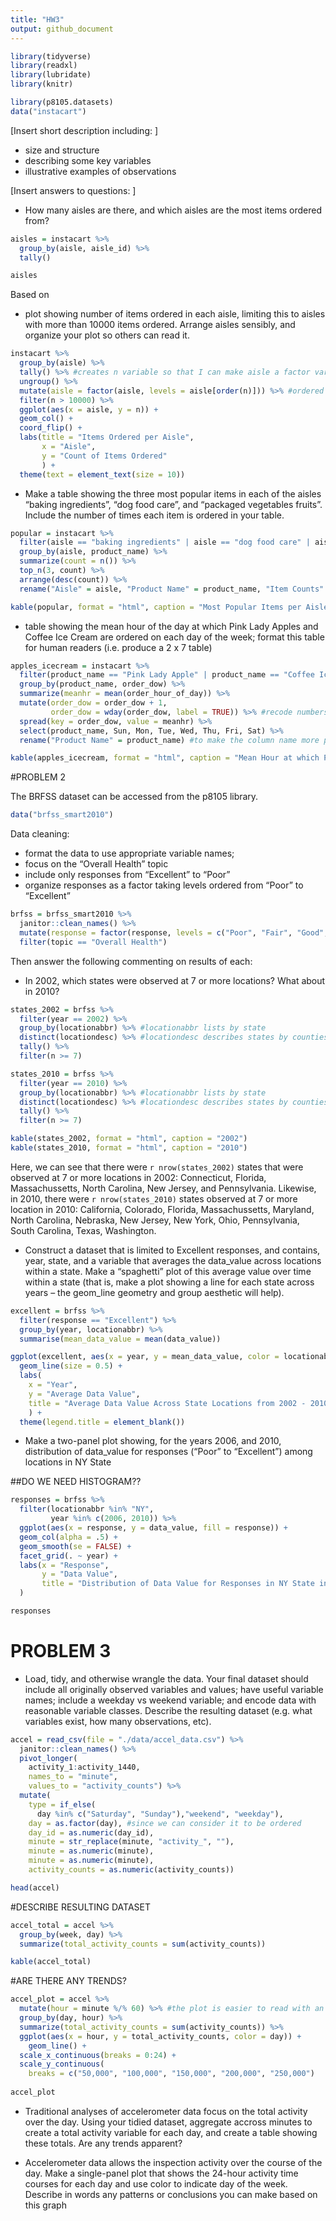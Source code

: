 ```yaml
---
title: "HW3"
output: github_document
---
```


```r
library(tidyverse)
library(readxl)
library(lubridate)
library(knitr)
```

```r
library(p8105.datasets)
data("instacart")
```

[Insert short description including: ]

  * size and structure
  * describing some key variables
  * illustrative examples of observations

[Insert answers to questions: ]

  * How many aisles are there, and which aisles are the most items ordered from?

```r
aisles = instacart %>% 
  group_by(aisle, aisle_id) %>%
  tally() 

aisles
```

Based on 


  * plot showing number of items ordered in each aisle, limiting this to aisles with more than 10000 items ordered. Arrange aisles sensibly, and organize your plot so others can read it.

```r
instacart %>%
  group_by(aisle) %>% 
  tally() %>% #creates n variable so that I can make aisle a factor variable with levels based on n
  ungroup() %>% 
  mutate(aisle = factor(aisle, levels = aisle[order(n)])) %>% #ordered to make plot from most to least items ordered
  filter(n > 10000) %>% 
  ggplot(aes(x = aisle, y = n)) +
  geom_col() +
  coord_flip() +
  labs(title = "Items Ordered per Aisle",
       x = "Aisle",
       y = "Count of Items Ordered"
       ) +
  theme(text = element_text(size = 10))
```

  * Make a table showing the three most popular items in each of the aisles “baking ingredients”, “dog food care”, and “packaged vegetables fruits”. Include the number of times each item is ordered in your table.

```r
popular = instacart %>% 
  filter(aisle == "baking ingredients" | aisle == "dog food care" | aisle == "packaged vegetables fruits") %>%
  group_by(aisle, product_name) %>% 
  summarize(count = n()) %>% 
  top_n(3, count) %>% 
  arrange(desc(count)) %>% 
  rename("Aisle" = aisle, "Product Name" = product_name, "Item Counts" = count)

kable(popular, format = "html", caption = "Most Popular Items per Aisle")
```

  * table showing the mean hour of the day at which Pink Lady Apples and Coffee Ice Cream are ordered on each day of the week; format this table for human readers (i.e. produce a 2 x 7 table)

```r
apples_icecream = instacart %>%
  filter(product_name == "Pink Lady Apple" | product_name == "Coffee Ice Cream") %>%
  group_by(product_name, order_dow) %>% 
  summarize(meanhr = mean(order_hour_of_day)) %>%
  mutate(order_dow = order_dow + 1,
         order_dow = wday(order_dow, label = TRUE)) %>% #recode numbers to days of week
  spread(key = order_dow, value = meanhr) %>% 
  select(product_name, Sun, Mon, Tue, Wed, Thu, Fri, Sat) %>% 
  rename("Product Name" = product_name) #to make the column name more presentable

kable(apples_icecream, format = "html", caption = "Mean Hour at which Pink Lady Apples and Coffee are Ordered", digits = 2)
```


#PROBLEM 2

The BRFSS dataset can be accessed from the p8105 library.
```r
data("brfss_smart2010")
```

Data cleaning:

  * format the data to use appropriate variable names;
  * focus on the “Overall Health” topic
  * include only responses from “Excellent” to “Poor”
  * organize responses as a factor taking levels ordered from “Poor” to “Excellent”

```r
brfss = brfss_smart2010 %>% 
  janitor::clean_names() %>% 
  mutate(response = factor(response, levels = c("Poor", "Fair", "Good", "Very good", "Excellent"))) %>% #selects just those between poor and excellent
  filter(topic == "Overall Health")
```


Then answer the following commenting on results of each:

  * In 2002, which states were observed at 7 or more locations? What about in 2010?

```r
states_2002 = brfss %>%
  filter(year == 2002) %>% 
  group_by(locationabbr) %>% #locationabbr lists by state
  distinct(locationdesc) %>% #locationdesc describes states by counties
  tally() %>%
  filter(n >= 7)

states_2010 = brfss %>%
  filter(year == 2010) %>% 
  group_by(locationabbr) %>% #locationabbr lists by state
  distinct(locationdesc) %>% #locationdesc describes states by counties
  tally() %>%
  filter(n >= 7)

kable(states_2002, format = "html", caption = "2002")
kable(states_2010, format = "html", caption = "2010")

```
Here, we can see that there were `r nrow(states_2002)` states that were observed at 7 or more locations in 2002: Connecticut, Florida, Massachussetts, North Carolina, New Jersey, and Pennsylvania.
Likewise, in 2010, there were `r nrow(states_2010)` states observed at 7 or more location in 2010: California, Colorado, Florida, Massachussetts, Maryland, North Carolina, Nebraska, New Jersey, New York, Ohio, Pennsylvania, South Carolina, Texas, Washington.

  * Construct a dataset that is limited to Excellent responses, and contains, year, state, and a variable that averages the data_value across locations within a state. Make a “spaghetti” plot of this average value over time within a state (that is, make a plot showing a line for each state across years – the geom_line geometry and group aesthetic will help).

```r
excellent = brfss %>%
  filter(response == "Excellent") %>%
  group_by(year, locationabbr) %>% 
  summarise(mean_data_value = mean(data_value))

ggplot(excellent, aes(x = year, y = mean_data_value, color = locationabbr)) +
  geom_line(size = 0.5) +
  labs(
    x = "Year",
    y = "Average Data Value",
    title = "Average Data Value Across State Locations from 2002 - 2010"
    ) +
  theme(legend.title = element_blank())
```

  * Make a two-panel plot showing, for the years 2006, and 2010, distribution of data_value for responses (“Poor” to “Excellent”) among locations in NY State

##DO WE NEED HISTOGRAM??

```r
responses = brfss %>% 
  filter(locationabbr %in% "NY",
         year %in% c(2006, 2010)) %>% 
  ggplot(aes(x = response, y = data_value, fill = response)) +
  geom_col(alpha = .5) +
  geom_smooth(se = FALSE) + 
  facet_grid(. ~ year) + 
  labs(x = "Response",
       y = "Data Value",
       title = "Distribution of Data Value for Responses in NY State in 2006 vs 2010"
  )

responses
```




# PROBLEM 3

  * Load, tidy, and otherwise wrangle the data. Your final dataset should include all originally observed variables and values; have useful variable names; include a weekday vs weekend variable; and encode data with reasonable variable classes. Describe the resulting dataset (e.g. what variables exist, how many observations, etc).


```r
accel = read_csv(file = "./data/accel_data.csv") %>% 
  janitor::clean_names() %>% 
  pivot_longer(
    activity_1:activity_1440,
    names_to = "minute",
    values_to = "activity_counts") %>% 
  mutate(
    type = if_else(
      day %in% c("Saturday", "Sunday"),"weekend", "weekday"),
    day = as.factor(day), #since we can consider it to be ordered 
    day_id = as.numeric(day_id),
    minute = str_replace(minute, "activity_", ""),
    minute = as.numeric(minute),
    minute = as.numeric(minute),
    activity_counts = as.numeric(activity_counts))

head(accel)
```

#DESCRIBE RESULTING DATASET

```r
accel_total = accel %>% 
  group_by(week, day) %>% 
  summarize(total_activity_counts = sum(activity_counts))

kable(accel_total)
```

#ARE THERE ANY TRENDS?

```r
accel_plot = accel %>% 
  mutate(hour = minute %/% 60) %>% #the plot is easier to read with an hour variable
  group_by(day, hour) %>%
  summarize(total_activity_counts = sum(activity_counts)) %>%
  ggplot(aes(x = hour, y = total_activity_counts, color = day)) + 
    geom_line() + 
  scale_x_continuous(breaks = 0:24) +
  scale_y_continuous(
    breaks = c("50,000", "100,000", "150,000", "200,000", "250,000")
  
accel_plot
```



  * Traditional analyses of accelerometer data focus on the total activity over the day. Using your tidied dataset, aggregate accross minutes to create a total activity variable for each day, and create a table showing these totals. Are any trends apparent?


  * Accelerometer data allows the inspection activity over the course of the day. Make a single-panel plot that shows the 24-hour activity time courses for each day and use color to indicate day of the week. Describe in words any patterns or conclusions you can make based on this graph
